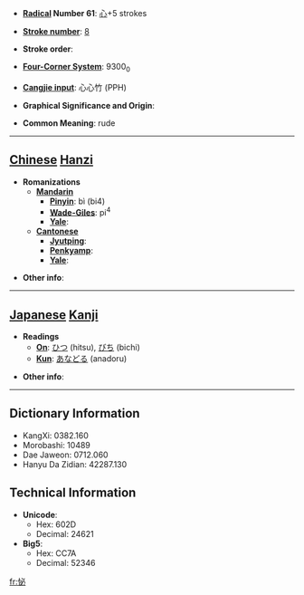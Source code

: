 * '''[[Wiktionary:Chinese radical index| Radical]] Number 61''': [[Wiktionary:Chinese radical index 心|心]]+5 strokes

* '''[[Wiktionary:Chinese total strokes index|Stroke number]]''': [[Wiktionary:Chinese total strokes index 8|8]]

* '''Stroke order''': 

* '''[[Wiktionary:Chinese four corner index|Four-Corner System]]''': 9300<sub>0</sub>

* '''[[Wiktionary:Chinese Cangjie index|Cangjie input]]''': 心心竹 (PPH)

* '''Graphical Significance and Origin''': 

* '''Common Meaning''': rude

----

== [[Chinese]] [[Hanzi]] ==

* '''Romanizations'''
** '''[[Mandarin]]'''
*** '''[[Pinyin]]''': bì (bi4)
*** '''[[Wade-Giles]]''': pi<sup>4</sup>
*** '''[[Yale]]''': 
** '''[[Cantonese]]'''
*** '''[[Jyutping]]''':
*** '''[[Penkyamp]]''': 
*** '''[[Yale]]''': 

* '''Other info''': 

----

== [[Japanese]] [[Kanji]] ==

* '''Readings'''
** '''[[On]]''': [[ひつ]] (hitsu), [[びち]] (bichi)
** '''[[Kun]]''': [[あなどる]] (anadoru)

* '''Other info''':  

----

== Dictionary Information ==

* KangXi: 0382.160
* Morobashi: 10489
* Dae Jaweon: 0712.060
* Hanyu Da Zidian: 42287.130

== Technical Information ==

* '''Unicode''':
** Hex: 602D
** Decimal: 24621
* '''Big5''':
** Hex: CC7A
** Decimal: 52346

[[fr:怭]]